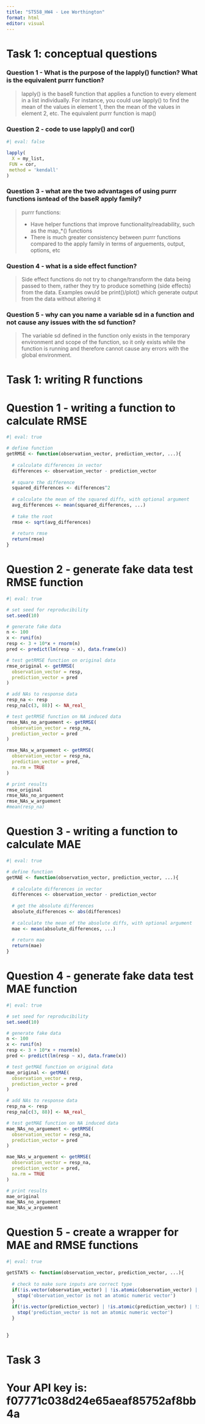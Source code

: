 ```yaml
---
title: "ST558_HW4 - Lee Worthington"
format: html
editor: visual
---
```


# Task 1: conceptual questions

### Question 1 - What is the purpose of the lapply() function? What is the equivalent purrr function?
> lapply() is the baseR function that applies a function to every element in a list individually. For instance, you could use lapply() to find the mean of the values in element 1, then the mean of the values in element 2, etc. The equivalent purrr function is map()

### Question 2 - code to use lapply() and cor()
```r
#| eval: false

lapply(
  X = my_list,
 FUN = cor,
 method = 'kendall'
)

```

### Question 3 - what are the two advantages of using purrr functions isntead of the baseR apply family?
> purrr functions:
>
> - Have helper functions that improve functionality/readability, such as the map_*() functions
> - There is much greater consistency between purrr functions compared to the apply family in terms of arguements, output, options, etc

### Question 4 - what is a side effect function?
> Side effect functions do not try to change/transform the data being passed to them, rather they try to produce something (side effects) from the data. Examples owuld be print()/plot() which generate output from the data without altering it


### Question 5 - why can you name a variable sd in a function and not cause any issues with the sd function?
> The variable sd defined in the function only exists in the temporary environment and scope of the function, so it only exists while the function is running and therefore cannot cause any errors with the global environment.

# Task 1: writing R functions

# Question 1 - writing a function to calculate RMSE
```r
#| eval: true

# define function
getRMSE <- function(observation_vector, prediction_vector, ...){
  
  # calculate differences in vector
  differences <- observation_vector - prediction_vector
  
  # square the difference
  squared_differences <- differences^2
  
  # calculate the mean of the squared diffs, with optional argument
  avg_differences <- mean(squared_differences, ...)
  
  # take the root
  rmse <- sqrt(avg_differences)
  
  # return rmse
  return(rmse)
}
```


# Question 2 - generate fake data test RMSE function
```r
#| eval: true

# set seed for reproducibility
set.seed(10)

# generate fake data
n <- 100
x <- runif(n)
resp <- 3 + 10*x + rnorm(n)
pred <- predict(lm(resp ~ x), data.frame(x))

# test getRMSE function on original data
rmse_original <- getRMSE(
  observation_vector = resp,
  prediction_vector = pred
)

# add NAs to response data
resp_na <- resp
resp_na[c(3, 88)] <- NA_real_

# test getRMSE function on NA induced data
rmse_NAs_no_arguement <- getRMSE(
  observation_vector = resp_na,
  prediction_vector = pred
)

rmse_NAs_w_arguement <- getRMSE(
  observation_vector = resp_na,
  prediction_vector = pred,
  na.rm = TRUE
)

# print results
rmse_original
rmse_NAs_no_arguement
rmse_NAs_w_arguement
#mean(resp_na)
```

# Question 3 - writing a function to calculate MAE
```r
#| eval: true

# define function
getMAE <- function(observation_vector, prediction_vector, ...){
  
  # calculate differences in vector
  differences <- observation_vector - prediction_vector
  
  # get the absolute differences
  absolute_differences <- abs(differences)
  
  # calculate the mean of the absolute diffs, with optional argument
  mae <- mean(absolute_differences, ...)
  
  # return mae
  return(mae)
}
```

# Question 4 - generate fake data test MAE function
```r
#| eval: true

# set seed for reproducibility
set.seed(10)

# generate fake data
n <- 100
x <- runif(n)
resp <- 3 + 10*x + rnorm(n)
pred <- predict(lm(resp ~ x), data.frame(x))

# test getMAE function on original data
mae_original <- getMAE(
  observation_vector = resp,
  prediction_vector = pred
)

# add NAs to response data
resp_na <- resp
resp_na[c(3, 88)] <- NA_real_

# test getMAE function on NA induced data
mae_NAs_no_arguement <- getRMSE(
  observation_vector = resp_na,
  prediction_vector = pred
)

mae_NAs_w_arguement <- getRMSE(
  observation_vector = resp_na,
  prediction_vector = pred,
  na.rm = TRUE
)

# print results
mae_original
mae_NAs_no_arguement
mae_NAs_w_arguement
```

# Question 5 - create a wrapper for MAE and RMSE functions
```r
#| eval: true

getSTATS <- function(observation_vector, prediction_vector, ...){
  
  # check to make sure inputs are correct type
  if(!is.vector(observation_vector) | !is.atomic(observation_vector) | !is.numeric(observation_vector)){
    stop('observation_vector is not an atomic numeric vector')
  }
  if(!is.vector(prediction_vector) | !is.atomic(prediction_vector) | !is.numeric(prediction_vector)){
    stop('prediction_vector is not an atomic numeric vector')
  }
  
  
}

```



# Task 3
# Your API key is: f07771c038d24e65aeaf85752af8bb4a















